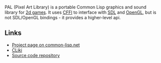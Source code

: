 PAL (Pixel Art Library) is a portable Common Lisp graphics and sound library for [[2d games]]. It uses [[CFFI]] to interface with [[SDL]] and [[OpenGL]], but is not SDL/OpenGL bindings - it provides a higher-level api.

== Links == 

* [http://common-lisp.net/project/pal/ Project page on common-lisp.net]
* [http://www.cliki.net/PAL CLiki]
* [https://gitlab.common-lisp.net/pal/pal Source code repository]